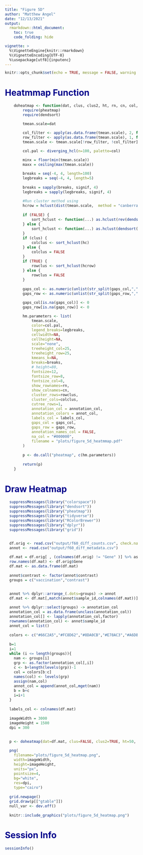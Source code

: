 ```yaml
---
title: "Figure 5D"
author: "Matthew Angel"
date: "12/13/2021"
output:
  rmarkdown::html_document:
    toc: true
    code_folding: hide

vignette: >
  %\VignetteEngine{knitr::rmarkdown}
  %\VignetteEncoding{UTF-8}
  %\usepackage[utf8]{inputenc}
---
```

<style type="text/css">

body{ /* Normal  */
      font-size: 12px;
  }
td {  /* Table  */
  font-size: 8px;
}
h1.title {
  font-size: 38px;
  color: DarkRed;
}
h1 { /* Header 1 */
  font-size: 28px;
  color: DarkBlue;
}
h2 { /* Header 2 */
    font-size: 22px;
  color: DarkBlue;
}
h3 { /* Header 3 */
  font-size: 18px;
  font-family: "Times New Roman", Times, serif;
  color: DarkBlue;
}
code.r{ /* Code block */
    font-size: 12px;
}
pre { /* Code block - determines code spacing between lines */
    font-size: 14px;
}
</style>

```r
knitr::opts_chunk$set(echo = TRUE, message = FALSE, warning = FALSE)

```

# Heatmmap Function

```r

    doheatmap <- function(dat, clus, clus2, ht, rn, cn, col, gaps_col, gaps_row) {
        require(pheatmap)
        require(dendsort)

        tmean.scale=dat

        col_filter <- apply(as.data.frame(tmean.scale), 2, function(z) all(is.na(z)))
        row_filter <- apply(as.data.frame(tmean.scale), 1, function(z) length(z[is.na(z)]) > 10)
        tmean.scale <- tmean.scale[!row_filter, !col_filter]

        col.pal <- diverging_hcl(n=100, palette=col)

        minx = floor(min(tmean.scale))
        maxx = ceiling(max(tmean.scale))

        breaks = seq(-4, 4, length=100)
        legbreaks = seq(-4, 4, length=5)
        
        breaks = sapply(breaks, signif, 4)
        legbreaks = sapply(legbreaks, signif, 4)

        #Run cluster method using
        hcrow = hclust(dist(tmean.scale,  method = "canberra"), method="complete")
        
        if (FALSE) {
            sort_hclust <- function(...) as.hclust(rev(dendsort(as.dendrogram(...))))
        } else {
            sort_hclust <- function(...) as.hclust(dendsort(as.dendrogram(...)))
        }
        if (clus) {
            colclus <- sort_hclust(hc)
        } else {
            colclus = FALSE
        }
        if (TRUE) {
            rowclus <- sort_hclust(hcrow)
        } else {
            rowclus = FALSE
        }
        
        gaps_col <- as.numeric(unlist(str_split(gaps_col,",")))
        gaps_row <- as.numeric(unlist(str_split(gaps_row,",")))

        gaps_col[is.na(gaps_col)] <- 0
        gaps_row[is.na(gaps_row)] <- 0

        hm.parameters <- list(
            tmean.scale, 
            color=col.pal,
            legend_breaks=legbreaks,
            cellwidth=NA, 
            cellheight=NA, 
            scale="none",
            treeheight_col=25,
            treeheight_row=25,
            kmeans_k=NA,
            breaks=breaks,
            # height=80,
            fontsize=12,
            fontsize_row=8,
            fontsize_col=8,
            show_rownames=rn, 
            show_colnames=cn,
            cluster_rows=rowclus, 
            cluster_cols=colclus,
            cutree_rows=1,
            annotation_col = annotation_col,
            annotation_colors = annot_col,
            labels_col = labels_col,
            gaps_col = gaps_col,
            gaps_row = gaps_row,
            annotation_names_col = FALSE,
            na_col = "#000000",
            filename = "plots/figure_5d_heatmmap.pdf"
        )
        
        p <- do.call("pheatmap", c(hm.parameters))
        
        return(p)
    }
```

# Draw Heatmap

```r

  suppressMessages(library("colorspace"))
  suppressMessages(library("dendsort"))
  suppressMessages(library("pheatmap"))
  suppressMessages(library("tidyverse"))
  suppressMessages(library("RColorBrewer"))
  suppressMessages(library("dplyr"))
  suppressMessages(library("grid"))

  
  df.orig <- read.csv("output/f60_diff_counts.csv", check.names = FALSE)
  annot <- read.csv("output/f60_diff_metadata.csv")

  df.mat = df.orig[ , (colnames(df.orig) != "Gene" )] %>% as.data.frame
  row.names(df.mat) <- df.orig$Gene
  df.mat <- as.data.frame(df.mat)
  
  annot$contrast <- factor(annot$contrast)
  groups = c("vaccination","contrast")
  

  annot %>% dplyr::arrange_(.dots=groups) -> annot
  df.mat <- df.mat[,match(annot$sample_id,colnames(df.mat))] 

  annot %>% dplyr::select(groups) -> annotation_col 
  annotation_col = as.data.frame(unclass(annotation_col))
  annotation_col[] <- lapply(annotation_col,factor)
  rownames(annotation_col) <- annot$sample_id
  annot_col = list()
  
  colors <- c("#66C2A5","#FC8D62","#8DA0CB","#E78AC3","#A6D854","#FFD92F","#E5C494")
  
  b=1
  i=1
  while (i <= length(groups)){
    nam <- groups[i]
    grp <- as.factor(annotation_col[,i])
    c <- b+length(levels(grp))-1
    col = colors[b:c]
    names(col) <- levels(grp)
    assign(nam,col)
    annot_col = append(annot_col,mget(nam))
    b = b+c
    i=i+1
  }
  
  labels_col <- colnames(df.mat)
  
  imageWidth = 3000
  imageHeight = 1500
  dpi = 300
  
  
  p <- doheatmap(dat=df.mat, clus=FALSE, clus2=TRUE, ht=50, rn=TRUE, cn=FALSE, col="Blue-Red 3", gaps_col = "45,90,135", gaps_row = "")

  png(
    filename="plots/figure_5d_heatmap.png",
    width=imageWidth,
    height=imageHeight,
    units="px",
    pointsize=4,
    bg="white",
    res=dpi,
    type="cairo")
  
  grid.newpage()
  grid.draw(p[["gtable"]])
  null_var <- dev.off()
  
  knitr::include_graphics("plots/figure_5d_heatmap.png")
```

# Session Info

```r

sessionInfo()

```